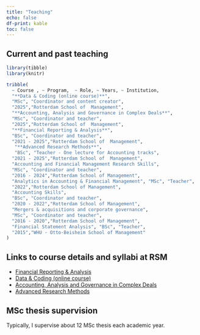 ```yaml
---
title: "Teaching"
echo: false
df-print: kable
toc: false
---
```


## Current and past teaching

```r
library(tibble)
library(knitr)

tribble(
  ~ Course , ~ Program,  ~ Role, ~ Years, ~ Institution,
  "**Data & Coding (online course)**", 
  "MSc", "Coordinator and content creator",
  "2025","Rotterdam School of  Management",
  "**Accounting, Analysis and Governance in Complex Deals**",
  "MSc", "Coordinator and teacher",
  "2025","Rotterdam School of  Management",
  "**Financial Reporting & Analysis**",
  "BSc", "Coordinator and teacher",
  "2021 - 2025","Rotterdam School of  Management",
   "**Advanced Research Methods**",
   "BSc", "Teacher - One lecture for Accounting tracks",
  "2021 - 2025","Rotterdam School of  Management",
  "Accounting and Financial Management Research Skills",
  "MSc", "Coordinator and teacher",
  "2016 - 2024","Rotterdam School of Management",
  "Analytics in Accounting & Financial Management", "MSc", "Teacher",
  "2022","Rotterdam School of Management",
  "Accounting Skills",
  "BSc", "Coordinator and teacher",
  "2020 - 2022","Rotterdam School of Management",
  "Mergers & acquisitions and corporate governance",
  "MSc", "Coordinator and teacher",
  "2016 - 2020","Rotterdam School of Management",
  "Financial Statement Analysis", "BSc", "Teacher",
  "2015","WHU - Otto-Beisheim School of Management"
) 

```

## Links to course details and syllabi at RSM
- [Financial Reporting & Analysis](https://eur.osiris-student.nl/onderwijscatalogus/extern/cursus?taal=en&cursuscode=B3T2101&collegejaar=2024)
- [Data & Coding (online course)](https://eur.osiris-student.nl/onderwijscatalogus/extern/cursus?taal=en)
- [Accounting, Analysis and Governance in Complex Deals](https://eur.osiris-student.nl/onderwijscatalogus/extern/cursus?taal=en)
- [Advanced Research Methods](https://eur.osiris-student.nl/onderwijscatalogus/extern/cursus?taal=en)


## MSc thesis supervision

Typically, I supervise about 12 MSc thesis each academic year.
